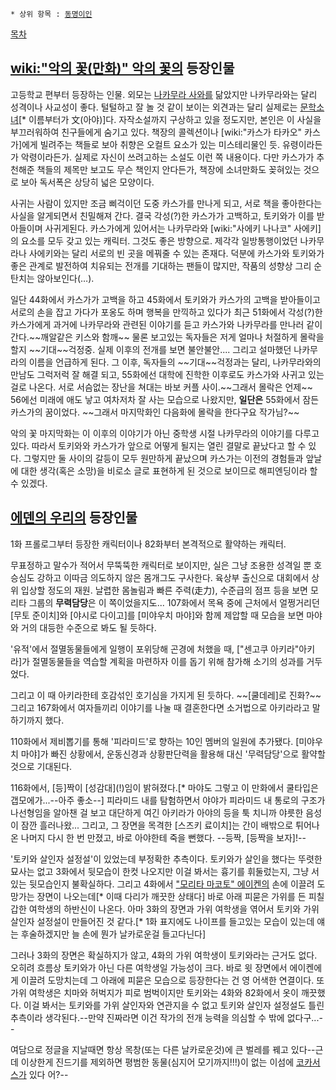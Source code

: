  * 상위 항목 : [[동명이인]]

[[목차]]
== [[wiki:"악의 꽃(만화)" 악의 꽃]]의 등장인물 ==
고등학교 편부터 등장하는 인물. 외모는 [[나카무라 사와]]를 닮았지만 나카무라와는 달리 성격이나 사교성이 좋다. 털털하고 잘 놀 것 같이 보이는 외견과는 달리 실제로는 [[문학소녀]][* 이름부터가 文(아야)]다. 자작소설까지 구상하고 있을 정도지만, 본인은 이 사실을 부끄러워하여 친구들에게 숨기고 있다. 책장의 콜렉션이나 [wiki:"카스가 타카오" 카스가]에게 빌려주는 책들로 보아 취향은 오컬트 요소가 있는 미스테리물인 듯. 유령이라든가 악령이라든가. 실제로 자신이 쓰려고하는 소설도 이런 쪽 내용이다. 다만 카스가가 추천해준 책들의 제목만 보고도 무슨 책인지 안다든가, 책장에 소녀만화도 꽂혀있는 것으로 보아 독서폭은 상당히 넓은 모양이다.

사귀는 사람이 있지만 조금 삐걱이던 도중 카스가를 만나게 되고, 서로 책을 좋아한다는 사실을 알게되면서 친밀해져 간다. 결국 각성(?)한 카스가가 고백하고, 토키와가 이를 받아들이며 사귀게된다. 카스가에게 있어서는 나카무라와 [wiki:"사에키 나나코" 사에키]의 요소를 모두 갖고 있는 캐릭터. 그것도 좋은 방향으로. 제각각 일방통행이었던 나카무라나 사에키와는 달리 서로의 빈 곳을 메꿔줄 수 있는 존재다. 덕분에 카스가와 토키와가 좋은 관계로 발전하여 치유되는 전개를 기대하는 팬들이 많지만, 작품의 성향상 그리 순탄치는 않아보인다(…). 

일단 44화에서 카스가가 고백을 하고 45화에서 토키와가 카스가의 고백을 받아들이고 서로의 손을 잡고 가다가 포옹도 하며 행복을 만끽하고 있다가 최근 51화에서 각성(?)한 카스가에게 과거에 나카무라와 관련된 이야기를 듣고 카스가와 나카무라를 만나러 같이 간다.~~깨알같은 키스와 함깨~~ 물론 보고있는 독자들은 저게 얼마나 처절하게 몰락을 할지 ~~기대~~걱정중. 실제 이후의 전개를 보면 불안불안.... 그리고 설마했던 나카무라의 이름을 언급하게 된다.  그 이후, 독자들의 ~~기대~~걱정과는 달리, 나카무라와의 만남도 그럭저럭 잘 해결 되고, 55화에선 대학에 진학한 이후로도 카스가와 사귀고 있는걸로 나온다.  서로 서슴없는 장난을 쳐대는 바보 커플 사이.~~그래서 몰락은 언제~~  56에선 미래에 애도 낳고 여차저차 잘 사는 모습으로 나왔지만, '''일단은''' 55화에서 잠든 카스가의 꿈이었다.  ~~그래서 마지막화인 다음화에 몰락을 한다구요 작가님?~~ 

악의 꽃 마지막화는 이 이후의 이야기가 아닌 중학생 시절 나카무라의 이야기를 다루고 있다. 따라서 토키와와 카스가가 앞으로 어떻게 될지는 열린 결말로 끝났다고 할 수 있다. 그렇지만 둘 사이의 갈등이 모두 원만하게 끝났으며 카스가는 이전의 경험들과 앞날에 대한 생각(혹은 소망)을 비로소 글로 표현하게 된 것으로 보이므로 해피엔딩이라 할 수 있겠다.


== [[에덴의 우리]]의 등장인물 ==
1화 프롤로그부터 등장한 캐릭터이나 82화부터 본격적으로 활약하는 캐릭터.

무표정하고 말수가 적어서 무뚝뚝한 캐릭터로 보이지만, 실은 그냥 조용한 성격일 뿐 호승심도 강하고 이따금 의도하지 않은 몸개그도 구사한다. 육상부 출신으로 대회에서 상위 입상할 정도의 재원. 날렵한 몸놀림과 빠른 주력(走力), 수준급의 점프 등을 보면 모리타 그룹의 '''무력담당'''은 이 쪽이었을지도... 107화에서 목욕 중에 근처에서 얼쩡거리던 [무토 준이치]와 [야시로 다이고]를 [미야우치 마야]와 함께 제압할 때 모습을 보면 마야와 거의 대등한 수준으로 봐도 될 듯하다. 

'유적'에서 절멸동물들에게 일행이 포위당해 곤경에 처했을 때, ["센고쿠 아키라"아키라]가 절멸동물들을 역습할 계획을 마련하자 이를 돕기 위해 참가해 소기의 성과를 거두었다. 

그리고 이 때 아키라한테 호감섞인 호기심을 가지게 된 듯하다. ~~[쿨데레]로 진화?~~ 그리고 167화에서 여자들끼리 이야기를 나눌 때 결혼한다면 소거법으로 아키라라고 말하기까지 했다.

110화에서 제비뽑기를 통해 '피라미드'로 향하는 10인 멤버의 일원에 추가됐다. [미야우치 마야]가 빠진 상황에서, 운동신경과 상황판단력을 활용해 대신 '무력담당'으로 활약할 것으로 기대된다. 

116화에서, [등]짝이 [성감대](!)임이 밝혀졌다.[* 마야도 그렇고 이 만화에서 쿨타입은 갭모에가...--아주 좋소--]  피라미드 내를 탐험하면서 야야가 피라미드 내 통로의 구조가 나선형임을 알아챈 걸 보고 대단하게 여긴 아키라가 아야의 등을 툭 치니까 야릇한 음성이 잠깐 흘러나왔... 그리고, 그 장면을 목격한 [스즈키 료이치]는 간이 배밖으로 튀어나온 나머지 다시 한 번 만졌고, 바로 아야한테 죽을 뻔했다. --등짝, [등짝을 보자]!--

'토키와 살인자 설정설'이 있었는데 부정확한 추측이다. 토키와가 살인을 했다는 뚜렷한 묘사는 없고 3화에서 뒷모습이 한컷 나오지만 이걸 봐서는 흉기를 휘둘렀는지, 그냥 서 있는 뒷모습인지 불확실하다. 그리고 4화에서 [["모리타 마코토" 에이켄]]의 손에 이끌려 도망가는 장면이 나오는데[* 이때 다리가 깨끗한 상태다] 바로 아래 피묻은 가위를 든 피칠갑한 여학생의 하반신이 나온다. 아마 3화의 장면과 가위 여학생을 엮어서 토키와 가위 살인자 설정설이 만들어진 것 같다.[* 1화 표지에도 나이프를 들고있는 모습이 있는데 얘는 후술하겠지만 늘 손에 뭔가 날카로운걸 들고다닌다] 

그러나 3화의 장면은 확실하지가 않고, 4화의 가위 여학생이 토키와라는 근거도 없다. 오히려 흐름상 토키와가 아닌 다른 여학생일 가능성이 크다. 바로 윗 장면에서 에이켄에게 이끌려 도망치는데 그 아래에 피묻은 모습으로 등장한다는 건 영 어색한 연결이다. 또 가위 여학생은 치마와 허벅지가 피로 범벅이지만 토키와는 4화와 82화에서 옷이 깨끗했다. 이걸 봐서는 토키와를 가위 살인자와 연관지을 수 없고 토키와 살인자 설정설도 틀린 추측이라 생각된다.--만약 진짜라면 이건 작가의 전개 능력을 의심할 수 밖에 없다구...--

여담으로 정글을 지날때면 항상 목창(또는 다른 날카로운것)에 큰 벌레를 꿰고 있다--근데 이상한게 진드기를 제외하면 평범한 동물(심지어 모기까지!!!)이 없는 이섬에 [[코카서스]]가 있다 어?--
